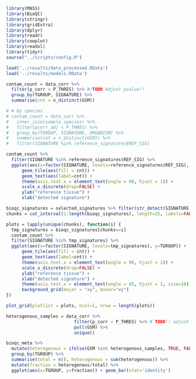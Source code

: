 ```r
library(MASS)
library(BioQC)
library(stringr)
library(gridExtra)
library(dplyr)
library(readr)
library(cowplot)
library(readxl)
library(tidyr)
source("../scripts/config.R")
```

```r
load('../results/data_processed.RData')
load('../results/models.RData')
```


```r
contam_count = data_corr %>%
  filter(p_corr < P_THRES) %>% #!TODO Adjust pvalue!!
  group_by(TGROUP, SIGNATURE) %>%
  summarise(cnt = n_distinct(GSM))

# # by species
# contam_count = data_corr %>%
#   inner_join(sample_species) %>%
#   filter(pcorr_adj < P_THRES) %>%
#   group_by(TGROUP, SIGNATURE, ORGANISM) %>%
#   summarise(cnt = n_distinct(GSM)) %>%
#   filter(SIGNATURE %in% reference_signatures$REF_SIG)

contam_count %>%
  filter(SIGNATURE %in% reference_signatures$REF_SIG) %>%
  ggplot(aes(x=factor(SIGNATURE, levels=reference_signatures$REF_SIG), y=TGROUP)) +
      geom_tile(aes(fill = cnt)) +
      geom_text(aes(label=cnt)) +
      theme(axis.text.x = element_text(angle = 90, hjust = 1)) +
      scale_x_discrete(drop=FALSE) +
      ylab("reference tissue") +
      xlab("detected signature")
```

```r
bioqc_signatures = selected_signatures %>% filter(str_detect(SIGNATURE, 'BIOQC')) %>% pull("SIGNATURE")
chunks = cut_interval(1:length(bioqc_signatures), length=25, labels=FALSE)

plots = lapply(unique(chunks), function(i) {
  tmp_signatures = bioqc_signatures[chunks==i]
  contam_count %>%
  filter(SIGNATURE %in% tmp_signatures) %>%
  ggplot(aes(x=factor(SIGNATURE, levels=tmp_signatures), y=TGROUP)) +
      geom_tile(aes(fill = cnt)) +
      geom_text(aes(label=cnt)) +
      theme(axis.text.x = element_text(angle = 90, hjust = 1)) +
      scale_x_discrete(drop=FALSE) +
      ylab("reference tissue") +
      xlab("detected signature") +
      theme(axis.text.x = element_text(angle = 45, hjust = 1, size=10)) +
      background_grid(major = "xy", minor="xy")
})

plot_grid(plotlist = plots, ncol=1, nrow = length(plots))
```

```r
heterogenous_samples = data_corr %>%
                          filter(p_corr < P_THRES) %>% # TODO!! adjust pvalue
                          pull(GSM) %>%
                          unique()

bioqc_meta %>%
  mutate(heterogenous = ifelse(GSM %in% heterogenous_samples, TRUE, FALSE)) %>%
  group_by(TGROUP) %>%
  summarise(total = n(), heterogenous = sum(heterogenous)) %>%
  mutate(fraction = heterogenous/total) %>%
  ggplot(aes(x=TGROUP, y=fraction)) + geom_bar(stat='identity')



```

